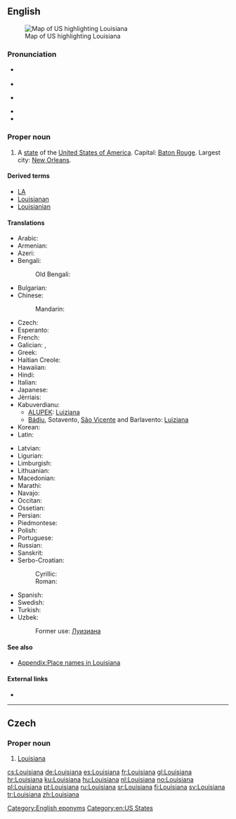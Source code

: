 ==English==

[[Image:Map of USA highlighting Louisiana.png|thumb|right|Map of US highlighting Louisiana]]

===Pronunciation===
* {{a|GenAm}} {{IPA|/luːˌiːziːˈænə/}}
* {{audio|en-us-Louisiana.ogg|Audio (GenAm)}}
* {{a|Southern US}} {{IPA|/luːziːˈænə/}}
* {{audio|en-us-Louisiana-2.ogg|Audio (Southern US)}}
* {{rhymes|ænə}}

===Proper noun===
{{en-proper noun}}

# A [[state]] of the [[United States of America]]. Capital: [[Baton Rouge]]. Largest city: [[New Orleans]].

====Derived terms====
* [[LA]]
* [[Louisianan]]
* [[Louisianian]]

====Translations====
{{trans-top|US state}}
* Arabic: {{t-|ar|لويزيانا|f|tr=luiziaana|sc=Arab}}
* Armenian: {{t-|hy|Լուիզիանա|tr=Luyiziana|sc=Armn}}
* Azeri: {{t-|az|Luiziana}}
* Bengali: {{t-|bn|লুইজিয়ানা|sc=Beng}}
*: Old Bengali: {{tø|bpy|লুইসিয়ানা|sc=Beng}}
* Bulgarian: {{t-|bg|Луизиана|f|tr=Luiziána|sc=Cyrl}}
* Chinese:
*: Mandarin: {{t|cmn|路易斯安那州|tr=Lùyìsī'ānnà-zhōu|sc=Hani}}
* Czech: {{t+|cs|Louisiana|f}}
* Esperanto: {{t-|eo|Luiziano}}
* French: {{t+|fr|Louisiane|f}}
* Galician: {{t+|gl|Luisiana|f}}, {{t+|gl|Louisiana|f}}
* Greek: {{t-|el|Λουιζιάνα|f|tr=Louiziana|sc=Grek}}
* Haitian Creole: {{tø|ht|Lwiziana|f}}
* Hawaiian: {{tø|haw|Luikiana}}
* Hindi: {{t-|hi|लुईज़ियाना|sc=Deva}}
* Italian: {{t-|it|Louisiana}}
* Japanese: {{t-|ja|ルイジアナ州|tr=Ruijiana-shū}}
* Jèrriais: {{tø|roa-jer|Louisianne|f}}
* Kabuverdianu:
** [[ALUPEK]]: [[Luiziana#Cape Verdean Crioulo|Luiziana]]
** [[Bádiu]], Sotavento, [[São Vicente]] and Barlavento: [[Luiziana#Cape Verdean Crioulo|Luiziana]]
* Korean: {{t-|ko|루이지애나 주|tr=ruijiaena chu|sc=Hang}}
* Latin: {{t-|la|Ludoviciana|f}}
{{trans-mid}}
* Latvian: {{t-|lv|Luiziāna}}
* Ligurian: {{tø|lij|Louisiann-a}}
* Limburgish: {{t-|li|Lousiana}}
* Lithuanian: {{t-|lt|Luiziana}}
* Macedonian: {{t-|mk|Луизијана|f|tr=Luizijána|sc=Cyrl}}
* Marathi: {{t-|mr|लुईझियाना|sc=Deva}}
* Navajo: {{tø|nv|Liwíízíʼeenah hahoodzo}}
* Occitan: {{t+|oc|Loïsiana}}
* Ossetian: {{tø|os|Луизианæ|tr=Luizianae|sc=Cyrl}}
* Persian: {{t-|fa|لوئیزیانا|sc=fa-Arab}}
* Piedmontese: {{tø|pms|Luisian-a}}
* Polish: {{t-|pl|Luizjana|f}}
* Portuguese: {{t-|pt|Luisiana|f}}
* Russian: {{t-|ru|Луизиана|f|tr=Luiziána|sc=Cyrl}}
* Sanskrit: {{t-|sa|लुईजियाना|sc=Deva}}
* Serbo-Croatian:
*: Cyrillic: {{t-|sh|Луизиана|f|sc=Cyrl}}
*: Roman: {{t-|sh|Luiziana|f}}
* Spanish: {{t+|es|Luisiana|f}}
* Swedish: {{t+|sv|Louisiana|n}}
* Turkish: {{t+|tr|Louisiana}}
* Uzbek: {{t-|uz|Luiziana}}
*: Former use: [[Луизиана]]
{{trans-bottom}}

====See also====
* [[Appendix:Place names in Louisiana]]

====External links====
* {{pedialite}}

[[Category:English eponyms]]
[[Category:en:US States]]

----

==Czech==

===Proper noun===
{{cs-proper noun|g=f}}

# [[#English|Louisiana]]

[[cs:Louisiana]]
[[de:Louisiana]]
[[es:Louisiana]]
[[fr:Louisiana]]
[[gl:Louisiana]]
[[hr:Louisiana]]
[[ku:Louisiana]]
[[hu:Louisiana]]
[[nl:Louisiana]]
[[no:Louisiana]]
[[pl:Louisiana]]
[[pt:Louisiana]]
[[ru:Louisiana]]
[[sr:Louisiana]]
[[fi:Louisiana]]
[[sv:Louisiana]]
[[tr:Louisiana]]
[[zh:Louisiana]]